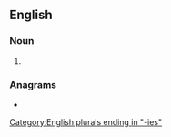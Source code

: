 ==English==

===Noun===
{{head|en|noun plural form}}

# {{plural of|synonymy|lang=en}}

===Anagrams===
* {{anagrams|en|synonymise}}

[[Category:English plurals ending in "-ies"]]